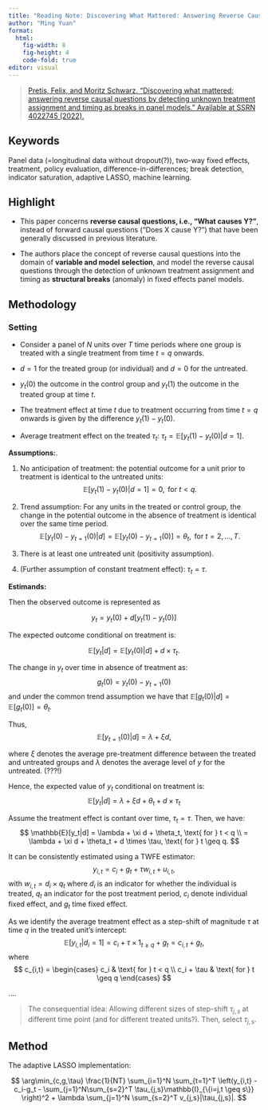 ```yaml
---
title: "Reading Note: Discovering What Mattered: Answering Reverse Causal Questions by Detecting Unknown Treatment Assignment and Timing as Breaks in Panel Models"
author: "Ming Yuan"
format: 
  html:
    fig-width: 8
    fig-height: 4
    code-fold: true
editor: visual
---
```


> [Pretis, Felix, and Moritz Schwarz. "Discovering what mattered: answering reverse causal questions by detecting unknown treatment assignment and timing as breaks in panel models." Available at SSRN 4022745 (2022).](https://papers.ssrn.com/sol3/papers.cfm?abstract_id=4022745)

## Keywords

Panel data (=longitudinal data without dropout(?)), two-way fixed effects, treatment, policy evaluation, difference-in-differences; break detection, indicator saturation, adaptive LASSO, machine learning.

## Highlight

-   This paper concerns **reverse causal questions, i.e., "What causes Y?"**, instead of forward causal questions ("Does X cause Y?") that have been generally discussed in previous literature.

-   The authors place the concept of reverse causal questions into the domain of **variable and model selection**, and model the reverse causal questions through the detection of unknown treatment assignment and timing as **structural breaks** (anomaly) in fixed effects panel models.

## Methodology

### Setting

-   Consider a panel of $N$ units over $T$ time periods where one group is treated with a single treatment from time $t=q$ onwards.

-   $d=1$ for the treated group (or individual) and $d=0$ for the untreated.

-   $y_t(0)$ the outcome in the control group and $y_t(1)$ the outcome in the treated group at time $t$.

-   The treatment effect at time $t$ due to treatment occurring from time $t=q$ onwards is given by the difference $y_t(1) - y_t(0)$.

-   Average treatment effect on the treated $\tau_t$: $\tau_t = \mathbb{E}[y_t(1)-y_t(0)|d=1]$.

**Assumptions:**.

1.  No anticipation of treatment: the potential outcome for a unit prior to treatment is identical to the untreated units: $$\mathbb{E}[y_t(1)-y_t(0)|d=1]=0, \text{ for } t < q.$$

2.  Trend assumption: For any units in the treated or control group, the change in the potential outcome in the absence of treatment is identical over the same time period. $$
    \mathbb{E}[y_t(0) - y_{t=1}(0)|d] = \mathbb{E}[y_t(0) - y_{t=1}(0)] = \theta_t, \text{ for } t=2, \ldots, T.
    $$

3.  There is at least one untreated unit (positivity assumption).

4.  (Further assumption of constant treatment effect): $\tau_t = \tau$.

**Estimands:**

Then the observed outcome is represented as

$$
y_t = y_t(0) + d[y_t(1) - y_t(0)]
$$

The expected outcome conditional on treatment is:

$$
\mathbb{E}[y_t|d] = \mathbb{E}[y_t(0)|d] + d \times \tau_t.
$$

The change in $y_t$ over time in absence of treatment as: $$
g_t(0) = y_t(0) - y_{t=1}(0) 
$$ and under the common trend assumption we have that $\mathbb{E}[g_t(0)|d] = \mathbb{E}[g_t(0)]=\theta_t$.

Thus, $$
\mathbb{E}[y_{t=1}(0)|d]= \lambda + \xi d,
$$

where $\xi$ denotes the average pre-treatment difference between the treated and untreated groups and $\lambda$ denotes the average level of $y$ for the untreated. (???!)

Hence, the expected value of $y_t$ conditional on treatment is: $$
\mathbb{E}[y_t|d] = \lambda + \xi d + \theta_t + d \times \tau_t
$$

Assume the treatment effect is contant over time, $\tau_t=\tau$. Then, we have: $$
\mathbb{E}[y_t|d] = \lambda + \xi d + \theta_t, \text{ for } t < q \\
= \lambda + \xi d + \theta_t + d \times \tau, \text{ for } t \geq q. 
$$

It can be consistently estimated using a TWFE estimator: $$
y_{i,t} = c_i + g_t + \tau w_{i,t} + u_{i,t}, 
$$ with $w_{i,t} = d_i \times q_t$ where $d_i$ is an indicator for whether the individual is treated, $q_t$ an indicator for the post treatment period, $c_i$ denote individual fixed effect, and $g_t$ time fixed effect.

As we identify the average treatment effect as a step-shift of magnitude $\tau$ at time $q$ in the treated unit's intercept: $$
\mathbb{E}[y_{i,t} | d_i = 1] = c_i + \tau \times 1_{t\geq q} + g_t = c_{i,t} + g_t, 
$$ where $$
c_{i,t} = \begin{cases}
c_i  & \text{ for } t < q \\
c_i + \tau  & \text{ for } t \geq q
\end{cases}
$$

....

> The consequential idea: Allowing different sizes of step-shift $\tau_{j,s}$ at different time point (and for different treated units?). Then, select $\tau_{j,s}$.

## Method

The adaptive LASSO implementation:

$$
\arg\min_{c,g,\tau} \frac{1}{NT} \sum_{i=1}^N \sum_{t=1}^T \left(y_{i,t} - c_i-g_t - \sum_{j=1}^N\sum_{s=2}^T \tau_{j,s}\mathbb{I}_{\{i=j,t \geq s\}} \right)^2 + \lambda \sum_{j=1}^N \sum_{s=2}^T v_{j,s}|\tau_{j,s}|.
$$
